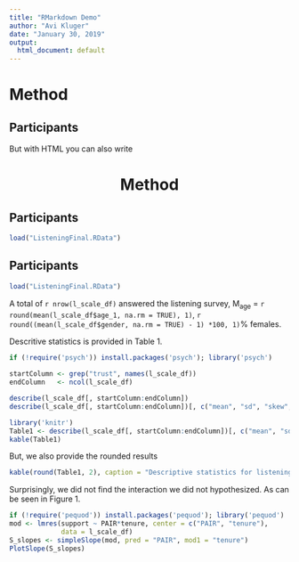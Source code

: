 ```yaml
---
title: "RMarkdown Demo"
author: "Avi Kluger"
date: "January 30, 2019"
output:
  html_document: default
---
```


# Method
## Participants

But with HTML you can also write

<center> <h1>Method</h1> </center>
## Participants

```r
load("ListeningFinal.RData")
```
## Participants

```r
load("ListeningFinal.RData")
```
A total of `r nrow(l_scale_df)` answered the listening survey, M~age~ = `r round(mean(l_scale_df$age_1, na.rm = TRUE), 1)`, `r round((mean(l_scale_df$gender, na.rm = TRUE) - 1) *100, 1)`% females.

Descritive statistics is provided in Table 1.

```r
if (!require('psych')) install.packages('psych'); library('psych')

startColumn <- grep("trust", names(l_scale_df))
endColumn   <- ncol(l_scale_df)

describe(l_scale_df[, startColumn:endColumn])
describe(l_scale_df[, startColumn:endColumn])[, c("mean", "sd", "skew", "kurtosis")]

library('knitr')
Table1 <- describe(l_scale_df[, startColumn:endColumn])[, c("mean", "sd", "skew", "kurtosis")]
kable(Table1)
```

But, we also provide the rounded results

```r
kable(round(Table1, 2), caption = "Descriptive statistics for listening-related scales")
```

Surprisingly, we did not find the interaction we did not hypothesized.  As can be seen in Figure 1.

```r
if (!require('pequod')) install.packages('pequod'); library('pequod')
mod <- lmres(support ~ PAIR*tenure, center = c("PAIR", "tenure"), 
             data = l_scale_df)
S_slopes <- simpleSlope(mod, pred = "PAIR", mod1 = "tenure")
PlotSlope(S_slopes)
```




